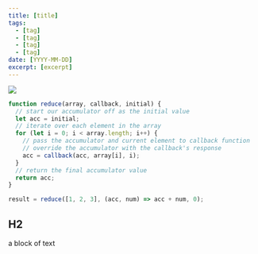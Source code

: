 ```yaml
---
title: [title]
tags:
  - [tag]
  - [tag]
  - [tag]
  - [tag]
date: [YYYY-MM-DD]
excerpt: [excerpt]
---
```


<YouTube id="NiLUGy1Mh4U" />

<Image src="/posts/path-to-image" width={3440} height={1440} />

```js
function reduce(array, callback, initial) {
  // start our accumulator off as the initial value
  let acc = initial;
  // iterate over each element in the array
  for (let i = 0; i < array.length; i++) {
    // pass the accumulator and current element to callback function
    // override the accumulator with the callback's response
    acc = callback(acc, array[i], i);
  }
  // return the final accumulator value
  return acc;
}

result = reduce([1, 2, 3], (acc, num) => acc + num, 0);
```

## H2

a block of text
